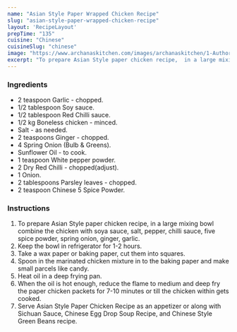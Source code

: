 ---
name: "Asian Style Paper Wrapped Chicken Recipe"
slug: "asian-style-paper-wrapped-chicken-recipe"
layout: 'RecipeLayout'
prepTime: "135"
cuisine: "Chinese"
cuisineSlug: "chinese"
image: "https://www.archanaskitchen.com/images/archanaskitchen/1-Author/Sadaf_Abbasi/Paper_chicken__edited.jpg"
excerpt: "To prepare Asian Style paper chicken recipe,  in a large mixing bowl combine the chicken with soya sauce, salt, pepper, chilli sauce, five spice powder,  spring onion, ginger, garlic"
---

### Ingredients

- 2 teaspoon Garlic - chopped.
- 1/2 tablespoon Soy sauce.
- 1/2 tablespoon Red Chilli sauce.
- 1/2 kg Boneless chicken - minced.
- Salt - as needed.
- 2 teaspoons Ginger - chopped.
- 4 Spring Onion (Bulb & Greens).
- Sunflower Oil - to cook.
- 1 teaspoon White pepper powder.
- 2 Dry Red Chilli - chopped(adjust).
- 1 Onion.
- 2 tablespoons Parsley leaves - chopped.
- 2 teaspoon Chinese 5 Spice Powder.

### Instructions

1. To prepare Asian Style paper chicken recipe,  in a large mixing bowl combine the chicken with soya sauce, salt, pepper, chilli sauce, five spice powder,  spring onion, ginger, garlic.
1. Keep the bowl in refrigerator for 1-2 hours.
1. Take a wax paper or baking paper, cut them into squares.
1. Spoon in the marinated chicken mixture in to the baking paper and make small parcels like candy.
1. Heat oil in a deep frying pan.
1. When the oil is hot enough, reduce the flame to medium and deep fry the paper chicken packets for 7-10 minutes or till the chicken within gets cooked.
1. Serve Asian Style Paper Chicken Recipe as an appetizer or along with Sichuan Sauce, Chinese Egg Drop Soup Recipe, and Chinese Style Green Beans recipe.
